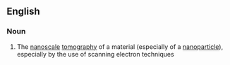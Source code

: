 ==English==

===Noun===
{{wikipedia}}
{{en-noun|-}}

#{{context|physics|chemistry}} The [[nanoscale]] [[tomography]] of a material (especially of a [[nanoparticle]]), especially by the use of scanning electron techniques